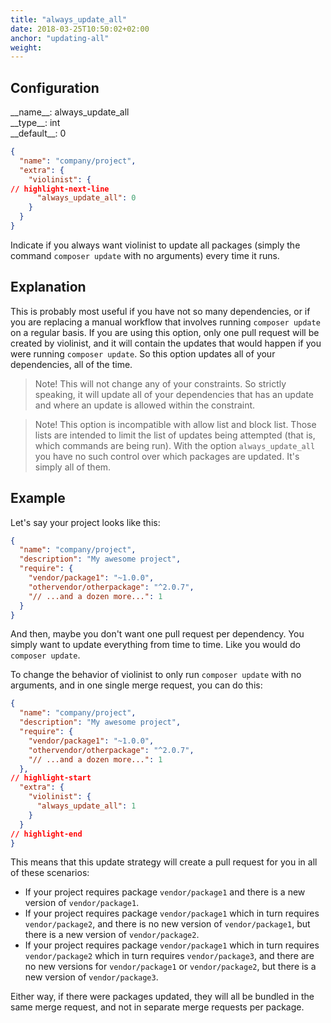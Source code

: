 ```yaml
---
title: "always_update_all"
date: 2018-03-25T10:50:02+02:00
anchor: "updating-all"
weight:
---
```


## Configuration

<div class="config-wrapper"><div class="config">__name__: always_update_all</div>
<div class="config">__type__: int</div>
<div class="config">__default__: 0</div></div>

```json showLineNumbers
{
  "name": "company/project",
  "extra": {
    "violinist": {
// highlight-next-line
      "always_update_all": 0
    }
  }
}
```

Indicate if you always want violinist to update all packages (simply the command `composer update` with no arguments) every time it runs.

## Explanation

This is probably most useful if you have not so many dependencies, or if you are replacing a manual workflow that involves running `composer update` on a regular basis. If you are using this option, only one pull request will be created by violinist, and it will contain the updates that would happen if you were running `composer update`. So this option updates all of your dependencies, all of the time.

> Note! This will not change any of your constraints. So strictly speaking, it will update all of your dependencies that has an update and where an update is allowed within the constraint.

> Note! This option is incompatible with allow list and block list. Those lists are intended to limit the list of updates being attempted (that is, which commands are being run). With the option `always_update_all` you have no such control over which packages are updated. It's simply all of them.
## Example

Let's say your project looks like this:

```json showLineNumbers
{
  "name": "company/project",
  "description": "My awesome project",
  "require": {
    "vendor/package1": "~1.0.0",
    "othervendor/otherpackage": "^2.0.7",
    "// ...and a dozen more...": 1
  }
}
```

And then, maybe you don't want one pull request per dependency. You simply want to update everything from time to time. Like you would do `composer update`.

To change the behavior of violinist to only run `composer update` with no arguments, and in one single merge request, you can do this:

```json showLineNumbers
{
  "name": "company/project",
  "description": "My awesome project",
  "require": {
    "vendor/package1": "~1.0.0",
    "othervendor/otherpackage": "^2.0.7",
    "// ...and a dozen more...": 1
  },
// highlight-start
  "extra": {
    "violinist": {
      "always_update_all": 1
    }
  }
// highlight-end
}
```

This means that this update strategy will create a pull request for you in all of these scenarios:

- If your project requires package `vendor/package1` and there is a new version of `vendor/package1`.
- If your project requires package `vendor/package1` which in turn requires `vendor/package2`, and there is no new version of `vendor/package1`, but there is a new version of `vendor/package2`.
- If your project requires package `vendor/package1` which in turn requires `vendor/package2` which in turn requires `vendor/package3`, and there are no new versions for `vendor/package1` or `vendor/package2`, but there is a new version of `vendor/package3`.

Either way, if there were packages updated, they will all be bundled in the same merge request, and not in separate merge requests per package.
